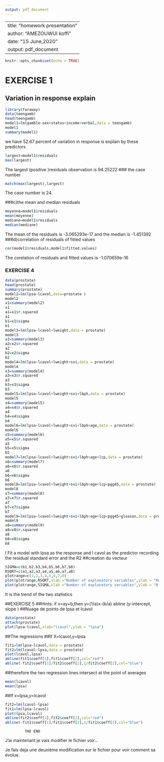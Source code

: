 ```yaml
---
output: pdf_document
---
```

---
title: "homework presentation"
author: "AMEZOUWUI koffi"
date: "15 June,2020"
output: pdf_document
---
```r
knitr::opts_chunk$set(echo = TRUE)
```

# EXERCISE 1
## Variation in response explain 
```r
library(faraway)
data(teengamb)
head(teengamb)
model1=lm(gamble~sex+status+income+verbal,data = teengamb)
model1
summary(model1)
```
we have 52.67 percent of variation in response is explain by these predictors

```r
largest=model1$residuals
max(largest)
```
The largest (positive )residuals observation is 94.25222
### the case number
```r
match(max(largest),largest)
```
The case number is 24.

###c)the mean and median residuals
```r
moyenne=model1$residuals
mean(moyenne)
mediane=model1$residuals
median(mediane)
```
The mean of the residuals is -3.065293e-17 and the median is -1.451392
###d)correlation of residuals of fitted values
```r
cor(model1$residuals,model1$fitted.values)
```
The corelation of residuals and fitted values is -1.070659e-16

### EXERCISE 4
```r
data(prostate)
head(prostate)
summary(prostate)
model2=lm(lpsa~lcavol,data=prostate )
model2
x1=summary(model2)
x1
a1=x1$r.squared
a1
b1=x1$sigma
b1
model3=lm(lpsa~lcavol+lweight,data = prostate)
model3
x2=summary(model3)
a2=x2$r.squared
a2
b2=x2$sigma
b2
model4=lm(lpsa~lcavol+lweight+svi,data = prostate)
model4
x3=summary(model4)
a3=x3$r.squared
a3
b3=x3$sigma
b3
model5=lm(lpsa~lcavol+lweight+svi+lbph,data = prostate)
model5
x4=summary(model5)
a4=x4$r.squared
a4
b4=x4$sigma
b4
model6=lm(lpsa~lcavol+lweight+svi+lbph+age,data = prostate)
model6
x5=summary(model6)
a5=x5$r.squared
a5
b5=x5$sigma
b5
model7=lm(lpsa~lcavol+lweight+svi+lbph+age+lcp,data = prostate)
x6=summary(model7)
a6=x6$r.squared
a6
b6=x6$sigma
b6
model8=lm(lpsa~lcavol+lweight+svi+lbph+age+lcp+pgg45,data = prostate)
model8
x7=summary(model8)
a7=x7$r.squared
a7
b7=x7$sigma
b7
model9=lm(lpsa~lcavol+lweight+svi+lbph+age+lcp+pgg45+gleason,data = prostate)
model9
x8=summary(model9)
a8=x8$r.squared
a8
b8=x8$sigma
b8
```
I  Fit a model with lpsa as the response and l cavol as the predictor recording the residual standard error and the R2 
##creation du vecteur
```r
SIGMA=c(b1,b2,b3,b4,b5,b6,b7,b8)
RSQRT=c(a1,a2,a3,a4,a5,a6,a7,a8)
plotrange=c(1,2,3,4,5,6,7,8)
plot(plotrange,RSQRT,xlab ="Number of explanatory variables",ylab = "Residuals standard error" )
plot(plotrange,SIGMA,xlab ="Number of explanatory variables",ylab = "R squared" )

```
It is the trend of the two statistics

##EXERCISE 5
##Hints:  if x=ay+b,then y=(1/a)x-(b/a)   abline (y-intercept, slope )
##Nuage de points de lpsa et lcavol
```r
data(prostate)
attach(prostate)
plot(lpsa~lcavol,xlab="lcavol",ylab = "lpsa")
```
##The regressions
##If X=lcavol,y=lpsa
```r
fit1=lm(lpsa~lcavol,data = prostate)
fit2=lm(lcavol~lpsa,data = prostate)
plot(lcavol,lpsa)
abline(fit1$coeff[1],fit1$coeff[2],col="red")
abline(-fit2$coeff[1]/fit2$coeff[2],1/fit2$coeff[2],col="blue")
```
##therefore the two regression lines intersect at the point of averages
```r
mean(lcavol)
mean(lpsa)
```
##If x=lpsa,y=lcavol
```r
fit2=lm(lcavol~lpsa)
fit1=lm(lpsa~lcavol)
plot(lpsa,lcavol)
abline(fit2$coeff[1],fit2$coeff[2],col="red")
abline(-fit1$coeff[1]/fit1$coeff[2],1/fit1$coeff[2],col="blue")

```
             THE END 



J'ai maintenant je vais modifier le fichier voir...

Je fais deja une deuxième modification sur le fichier pour voir comment sa évolue.




